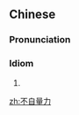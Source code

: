 ==Chinese==
{{zh-forms|type=112}}

===Pronunciation===
{{zh-pron
|m=不zìliànglì
|c=bat1 zi6 loeng6 lik6
|cat=id
}}

===Idiom===
{{zh-idiom}}

# {{zh-alt-form|自不量力}}

[[zh:不自量力]]
